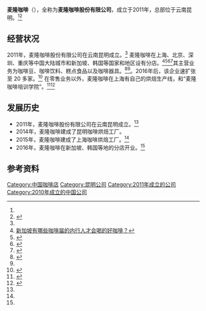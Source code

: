 {{Infobox company
| name = 麦隆咖啡股份有限公司
| name_en = Mellower Coffee
| logo = Mellower_Coffee_Logo.png
| logo_size = 
| logo_caption = 麦隆咖啡的商标
| native_name_lang = zh<!-- 公司名称原文语言的ISO 639-1代码。例如填写“ja”表示日语。 -->
| type = [[私营企业|私营企业]]
| industry = [[餐饮业|餐饮业]]
| foundation = 2011年于云南昆明
| founder = 雷苗
| location = 云南昆明
| area_served = 咖啡相关产业
| key_people = 
| products = 创意咖啡饮品<br/>零售包装咖啡
| services = 咖啡制作培训<br/>咖啡店连锁经营<br/>咖啡种植与销售
| homepage = {{URL|http://www.mellowercoffee.com}}
}}
'''麦隆咖啡'''（{{lang-en|Mellower Coffee}}），全称为'''麦隆咖啡股份有限公司'''，成立于2011年，总部位于云南昆明。<ref name=CCTVpinzhi/><ref name=Foundation2>{{cite web|url=http://www.mellowercoffee.com/about.aspx|title=品牌故事 - 麦隆咖啡|website=www.mellowercoffee.com}}</ref>

==经营状况==
2011年，麦隆咖啡股份有限公司在云南昆明成立。<ref name=Foundation2/>
麦隆咖啡在上海、北京、深圳、重庆等中国大陆城市和新加坡、韩国等国家和地区设有分店。<ref name=Sg>[http://www.sohu.com/a/165445987_660917 新加坡有哪些咖啡届的内行人才会喝的好咖啡？]</ref><ref name="#1">{{cite web|url=http://sh.news.163.com/18/0720/16/DN5VV5TG04188GRN.html|title=长靴皇后携手麦隆咖啡联名快闪店限时开放，音乐剧主角亲临打卡|website=sh.news.163.com}}</ref><ref name="韩国的麦隆咖啡门店">{{cite book |author1=黃雨柔, 柯妏, 墨刻編輯部 |title=《大首爾攻略完全制霸2018-2019》 |date=2018年10月 |publisher=墨刻出版社股份有限公司 |isbn=9789862894026 |page=1-223页}}</ref><ref>{{cite web|url=http://sh.xinhuanet.com/2016-03/24/c_135218902_2.htm|title=沪上15家小清新咖啡馆 喝一杯咖啡逛一条马路|publisher=}}{{Dead link|date=2019年12月 |bot=InternetArchiveBot |fix-attempted=yes }}</ref>其主营业务为咖啡豆、咖啡饮料、糕点食品以及咖啡器具。<ref>{{cite web|url=https://www.iyiou.com/p/73189.html#Plunicon|title=最具潜力的10大“精品咖啡”零售品牌-亿欧|website=www.iyiou.com}}</ref><ref name=Sg/>。2016年后，该企业速扩张至 20 多家。<ref>{{cite web|url=https://www.36kr.com/p/5134355|title=谁是下一个星巴克？|website=www.36kr.com}}</ref>
在零售业务以外，麦隆咖啡在上海有自己的烘焙生产线，和“麦隆咖啡培训学院”。<ref name=CCTVpinzhi>{{cite web|url=http://www.cctvpinzhi.com/index.php/2017/05/25/pin_zhi_yu_gao_mai_long_yi_jing_pin_jing_zhi_hui_jing_dong_sheng_huo_de_ni/|title=『品质』预告-麦隆 以精品精致回敬懂生活的你 - 品质|website=www.cctvpinzhi.com}}</ref><ref>{{cite web|url=http://m.bs.ecust.edu.cn/imba/detail/2-4263287/imba/|title=企业参访——中国本土咖啡企业的成长--华东理工大学商学院学院|website=m.bs.ecust.edu.cn}}</ref>
==发展历史==
*2011年，麦隆咖啡股份有限公司在云南昆明成立。<ref name=Foundation2/>
*2014年，麦隆咖啡建成了昆明咖啡烘焙工厂。
*2015年，麦隆咖啡建成了上海咖啡烘焙工厂。<ref name=CCTVpinzhi/>
*2016年，麦隆咖啡在新加坡、韩国等地的分店开业。<ref name="#1"/>

==参考资料==
{{reflist}}

[[Category:中国咖啡店|Category:中国咖啡店]]
[[Category:昆明公司|Category:昆明公司]]
[[Category:2011年成立的公司|Category:2011年成立的公司]]
[[Category:2010年成立的中国公司|Category:2010年成立的中国公司]]